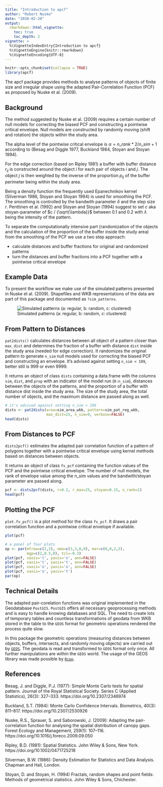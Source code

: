 ```yaml
---
title: "Introduction to apcf"
author: "Robert Nuske"
date: "2020-02-20"
output: 
  rmarkdown::html_vignette:
    toc: true
    toc_depth: 2
vignette: >
  %\VignetteIndexEntry{Introduction to apcf}
  %\VignetteEngine{knitr::rmarkdown}
  %\VignetteEncoding{UTF-8}
---
```

```r
knitr::opts_chunk$set(collapse = TRUE)
library(apcf)
```

The apcf package provides methods to analyse patterns of objects of finite size and irregular shape using the adapted Pair-Correlation Function (PCF) as proposed by Nuske et al. (2009).

## Background
The method suggested by Nuske et al. (2009) requires a certain number of null models for correcting the biased PCF and constructing a pointwise critical envelope. Null models are constructed by randomly moving (shift and rotation) the objects within the study area.

The alpha level of the pointwise critical envelope is $\alpha = {n\_rank * 2} / {n\_sim + 1}$ according to (Besag and Diggle 1977, Buckland 1984, Stoyan and Stoyan 1994).

For the edge correction (based on Ripley 1981) a buffer with buffer distance $r_{ij}$ is constructed around the object *i* for each pair of objects *i* and *j*. The object *j* is then weighted by the inverse of the proportion $p_{ij}$ of the buffer perimeter being within the study area.

Being a density function the frequently used Epanechnikov kernel (Silverman 1986, Stoyan and Stoyan 1994) is used for smoothing the PCF. The smoothing is controlled by the bandwith parameter $\delta$ and the step size *r*. Penttinen et al. (1992) and Stoyan and Stoyan (1994) suggest to set *c* aka stoyan-parameter of $c / {\sqrt{\lambda}}$ between 0.1 and 0.2 with $\lambda$ being the intensity of the pattern.

To separate the computationally intensive part (randomization of the objects and the calculation of the proportion of the buffer inside the study area) from the smoothing of the PCF we use a two step approach:

- calculate distances and buffer fractions for original and randomized patterns
- turn the distances and buffer fractions into a PCF together with a pointwise critical envelope


## Example Data
To present the workflow we make use of the simulated patterns presented in Nuske et al. (2009). Shapefiles and WKB representations of the data are part of this package and documented as `?sim_patterns`.

![Simulated patterns (a: regular, b: random, c: clustered)](simulated_patterns.png)


## From Pattern to Distances
`pat2dists()` calculates distances between all object of a pattern closer than `max_dist` and determines the fraction of a buffer with distance `dist` inside the study area (needed for edge correction). It randomizes the original pattern to generate `n_sim` null models used for correcting the biased PCF and constructing an envelope. It's advised against setting `n_sim < 199`, better still is 999 or even 9999.

It returns an object of class `dists` containing a data.frame with the columns `sim`, `dist`, and `prop` with an indicator of the model run (`0:n_sim`), distances between the objects of the patterns, and the proportion of a buffer with distance dist inside the study area. The size of the study area, the total number of objects, and the maximum distance are passed along as well.

```r
# it's advised against setting n_sim < 199
dists <- pat2dists(area=sim_area_wkb, pattern=sim_pat_reg_wkb,
                   max_dist=25, n_sim=9, verbose=FALSE)
head(dists)
```


## From Distances to PCF
`dists2pcf()` estimates the adapted pair correlation function of a pattern of polygons together with a pointwise critical envelope using kernel methods based on distances between objects.

It returns an object of class `fv_pcf` containing the function values of the PCF and the pointwise critical envelope. The number of null models, the rank of envelope value among the n_sim values and the bandwith/stoyan parameter are passed along.

```r
pcf <- dists2pcf(dists, r=0.2, r_max=25, stoyan=0.15, n_rank=1)
head(pcf)
```


## Plotting the PCF
`plot.fv_pcf()` is a plot method for the class `fv_pcf`. It draws a pair correlation function and a pointwise critical envelope if available.

```r
plot(pcf)
```

```r
# a panel of four plots
op <- par(mfrow=c(2,2), oma=c(3,3,0,0), mar=c(0,0,2,2),
          mgp=c(2,0.5,0), tcl=-0.3)
plot(pcf, xaxis='t', yaxis='o', ann=FALSE)
plot(pcf, xaxis='t', yaxis='t', ann=FALSE)
plot(pcf, xaxis='o', yaxis='o', ann=FALSE)
plot(pcf, xaxis='o', yaxis='t')
par(op)
```


## Technical Details
The adapted pair-corelation functions was original implemented in the Geodatabase `PostGIS`. `PostGIS` offers all necessary geoprocessing methods and is easy to handle knowing databases and SQL. The need to create lots of temporary tables and countless transformations of geodata from WKB stored in the table to the `GEOS` format for geometric operations rendered the process quite slow.

In this package the geometric operations (measuring distances between objects, buffers, intersects, and randomly moving objects) are carried out by [`GEOS`](https://trac.osgeo.org/geos). The geodata is read and transformed to `GEOS` format only once. All further manipulations are within the `GEOS` world. The usage of the GEOS library was made possible by [`Rcpp`](http://www.rcpp.org).


## References
Besag, J. and Diggle, P.J. (1977): Simple Monte Carlo tests for spatial pattern. Journal of the Royal Statistical Society. Series C (Applied Statistics), 26(3): 327–333. https://doi.org/10.2307/2346974 

Buckland, S.T. (1984): Monte Carlo Confidence Intervals. Biometrics, 40(3): 811–817. https://doi.org/10.2307/2530926 

Nuske, R.S., Sprauer, S. and Saborowski, J. (2009): Adapting the pair-correlation function for analysing the spatial distribution of canopy gaps. Forest Ecology and Management, 259(1): 107–116.  https://doi.org/10.1016/j.foreco.2009.09.050

Ripley, B.D. (1981): Spatial Statistics. John Wiley & Sons, New York. https://doi.org/10.1002/0471725218 

Silverman, B.W. (1986): Density Estimation for Statistics and Data Analysis. Chapman and Hall, London.

Stoyan, D. and Stoyan, H. (1994) Fractals, random shapes and point fields: Methods of geometrical statistics. John Wiley & Sons, Chichester.
